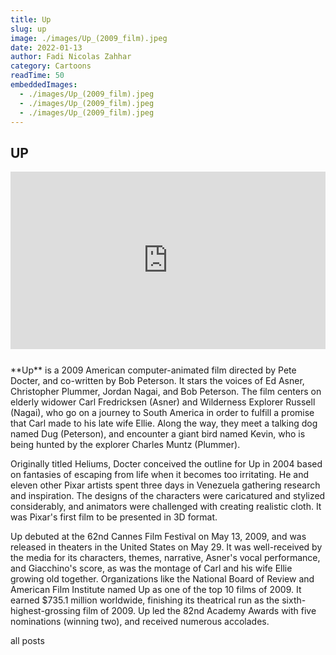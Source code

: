 ```yaml
---
title: Up
slug: up
image: ./images/Up_(2009_film).jpeg
date: 2022-01-13
author: Fadi Nicolas Zahhar
category: Cartoons
readTime: 50
embeddedImages:
  - ./images/Up_(2009_film).jpeg
  - ./images/Up_(2009_film).jpeg
  - ./images/Up_(2009_film).jpeg
---
```



<GatsbyImage
  image={getImage(props.embeddedImages[0])}
  alt="random stuff"
  className="first-inline-img"
/>

## UP
<div style="padding:56.25% 0 0 0;position:relative;"><iframe src="https://player.vimeo.com/video/664656181?h=f8983c5bb4&amp;badge=0&amp;autopause=0&amp;player_id=0&amp;app_id=58479" frameborder="0" allow="autoplay; fullscreen; picture-in-picture" allowfullscreen style="position:absolute;top:0;left:0;width:100%;height:100%;" title="Up2009"></iframe></div><script src="https://player.vimeo.com/api/player.js"></script>
<div style="height:25px">&nbsp;</div>
**Up** is a 2009 American computer-animated film directed by Pete Docter, and co-written by Bob Peterson. It stars the voices of Ed Asner, Christopher Plummer, Jordan Nagai, and Bob Peterson. The film centers on elderly widower Carl Fredricksen (Asner) and Wilderness Explorer Russell (Nagai), who go on a journey to South America in order to fulfill a promise that Carl made to his late wife Ellie. Along the way, they meet a talking dog named Dug (Peterson), and encounter a giant bird named Kevin, who is being hunted by the explorer Charles Muntz (Plummer).

Originally titled Heliums, Docter conceived the outline for Up in 2004 based on fantasies of escaping from life when it becomes too irritating. He and eleven other Pixar artists spent three days in Venezuela gathering research and inspiration. The designs of the characters were caricatured and stylized considerably, and animators were challenged with creating realistic cloth. It was Pixar's first film to be presented in 3D format.

Up debuted at the 62nd Cannes Film Festival on May 13, 2009, and was released in theaters in the United States on May 29. It was well-received by the media for its characters, themes, narrative, Asner's vocal performance, and Giacchino's score, as was the montage of Carl and his wife Ellie growing old together. Organizations like the National Board of Review and American Film Institute named Up as one of the top 10 films of 2009. It earned $735.1 million worldwide, finishing its theatrical run as the sixth-highest-grossing film of 2009. Up led the 82nd Academy Awards with five nominations (winning two), and received numerous accolades.


<Link to="/posts" className="btn center-btn">
  all posts
</Link>
